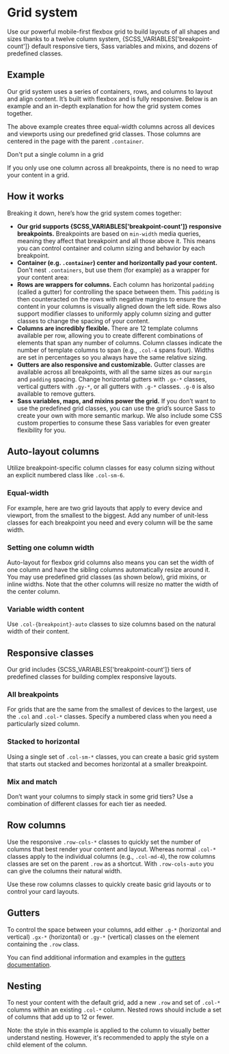 

<Meta of={GridStories} />

# Grid system

<div className="lead">
  Use our powerful mobile-first flexbox grid to build layouts of all shapes and sizes thanks to a
  twelve column system, {SCSS_VARIABLES['breakpoint-count']} default responsive tiers, Sass
  variables and mixins, and dozens of predefined classes.
</div>

## Example

Our grid system uses a series of containers, rows, and columns to layout and align content. It’s built with flexbox and is fully responsive. Below is an example and an in-depth explanation for how the grid system comes together.

<Canvas sourceState="shown" of={GridStories.Basis} />

The above example creates three equal-width columns across all devices and viewports using our predefined grid classes. Those columns are centered in the page with the parent `.container`.

<post-banner type="warning">
  <p slot="heading">Don't put a single column in a grid</p>

  If you only use one column across all breakpoints, there is no need to wrap your content in a
  grid.
</post-banner>

<Canvas of={GridStories.SingleColumnOnly} />

## How it works

Breaking it down, here’s how the grid system comes together:

- **Our grid supports <span>{SCSS_VARIABLES['breakpoint-count']}</span> responsive breakpoints.** Breakpoints are based on `min-width` media queries, meaning they affect that breakpoint and all those above it. This means you can control container and column sizing and behavior by each breakpoint.
- **Container (e.g. `.container`) center and horizontally pad your content.**<br/>
  Don't nest `.containers`, but use them (for example) as a wrapper for your content area:
  <Source language="html" dark code={SampleContainer}></Source>
- **Rows are wrappers for columns.** Each column has horizontal `padding` (called a gutter) for controlling the space between them. This `padding` is then counteracted on the rows with negative margins to ensure the content in your columns is visually aligned down the left side. Rows also support modifier classes to uniformly apply column sizing and gutter classes to change the spacing of your content.
- **Columns are incredibly flexible.** There are 12 template columns available per row, allowing you to create different combinations of elements that span any number of columns. Column classes indicate the number of template columns to span (e.g., `.col-4` spans four). Widths are set in percentages so you always have the same relative sizing.
- **Gutters are also responsive and customizable.** Gutter classes are available across all breakpoints, with all the same sizes as our `margin` and `padding` spacing. Change horizontal gutters with `.gx-*` classes, vertical gutters with `.gy-*`, or all gutters with `.g-*` classes. `.g-0` is also available to remove gutters.
- **Sass variables, maps, and mixins power the grid.** If you don’t want to use the predefined grid classes, you can use the grid’s source Sass to create your own with more semantic markup. We also include some CSS custom properties to consume these Sass variables for even greater flexibility for you.

## Auto-layout columns

Utilize breakpoint-specific column classes for easy column sizing without an explicit numbered class like `.col-sm-6`.

### Equal-width

For example, here are two grid layouts that apply to every device and viewport, from the smallest to the biggest. Add any number of unit-less classes for each breakpoint you need and every column will be the same width.

<Canvas of={GridStories.EqualWidth} />

### Setting one column width

Auto-layout for flexbox grid columns also means you can set the width of one column and have the sibling columns automatically resize around it. You may use predefined grid classes (as shown below), grid mixins, or inline widths. Note that the other columns will resize no matter the width of the center column.

<Canvas of={GridStories.SettingOneColumnWidth} />

### Variable width content

Use `.col-{breakpoint}-auto` classes to size columns based on the natural width of their content.

<Canvas of={GridStories.VariableWidthContent} />

## Responsive classes

Our grid includes <span>{SCSS_VARIABLES['breakpoint-count']}</span> tiers of predefined classes for building complex responsive layouts.

### All breakpoints

For grids that are the same from the smallest of devices to the largest, use the `.col` and `.col-*` classes. Specify a numbered class when you need a particularly sized column.

<Canvas of={GridStories.AllBreakpoints} />

### Stacked to horizontal

Using a single set of `.col-sm-*` classes, you can create a basic grid system that starts out stacked and becomes horizontal at a smaller breakpoint.

<Canvas of={GridStories.StackedToHorizontal} />

### Mix and match

Don’t want your columns to simply stack in some grid tiers? Use a combination of different classes for each tier as needed.

<Canvas of={GridStories.MixAndMatch} />

## Row columns

Use the responsive `.row-cols-*` classes to quickly set the number of columns that best render your content
and layout. Whereas normal `.col-*` classes apply to the individual columns (e.g., `.col-md-4`), the
row columns classes are set on the parent `.row` as a shortcut. With `.row-cols-auto` you can give the
columns their natural width.

Use these row columns classes to quickly create basic grid layouts or to control your card layouts.

<Canvas of={GridStories.RowColumns} />

## Gutters

To control the space between your columns, add either `.g-*` (horizontal and vertical) `.gx-*` (horizontal) or `.gy-*` (vertical) classes on the element containing the `.row` class.

<Canvas of={GridStories.Gutters} />

<post-banner class="my-24">
  You can find additional information and examples in the <a href="/?path=/docs/64b63483-79fa-4e9f-9441-f7d6b2eabae2--docs">gutters documentation</a>.
</post-banner>

## Nesting

To nest your content with the default grid, add a new `.row` and set of `.col-*` columns within an existing `.col-*` column. Nested rows should include a set of columns that add up to 12 or fewer.

Note: the style in this example is applied to the column to visually better understand nesting. However, it's recommended to apply the style on a child element of the column.

<Canvas of={GridStories.Nested} />
